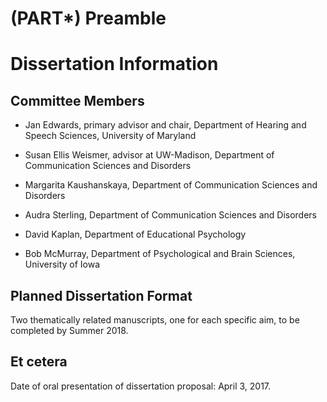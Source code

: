 (PART\*) Preamble {#part-prospectus .unnumbered}
========================================================================

Dissertation Information
========================================================================

Committee Members {#committee-members .unnumbered}
------------------------------------------------------------------------

  - Jan Edwards, primary advisor and chair, Department of Hearing and
    Speech Sciences, University of Maryland
    
  - Susan Ellis Weismer, advisor at UW-Madison, Department of
    Communication Sciences and Disorders
    
  - Margarita Kaushanskaya, Department of Communication Sciences and
    Disorders
    
  - Audra Sterling, Department of Communication Sciences and Disorders
  
  - David Kaplan, Department of Educational Psychology
  
  - Bob McMurray, Department of Psychological and Brain Sciences,
    University of Iowa


Planned Dissertation Format {#planned-dissertation-format .unnumbered}
------------------------------------------------------------------------

Two thematically related manuscripts, one for each specific aim, to be
completed by Summer 2018.


Et cetera {-}
------------------------------------------------------------------------

Date of oral presentation of dissertation proposal: April 3, 2017.


